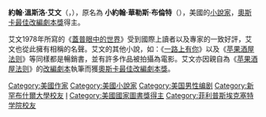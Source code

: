 {{Infobox Writer <!-- for more information see [[:Template:Infobox_Writer/doc|:Template:Infobox Writer/doc]] -->
| name        = 約翰·艾文
| image       = John Irving by Kubik 02.JPG
| caption     = '''約翰·艾文''' 於 [[華沙|華沙]], [[波蘭|波蘭]], 10-09-2006
| birthname = John Wallace Blunt, Jr.
| birthdate  = {{birth date and age|1942|3|2|mf=y}}
| birthplace = [[新罕布夏州|新罕布夏州]][[埃克塞特|埃克塞特]](Exeter, New Hampshire)
| deathplace = 
| occupation  = 小說家，劇作家
| genre       = 
| movement    = 
| notableworks = ''[[蓋普眼中的世界|蓋普眼中的世界]]''(The World According to Garp), ''[[一路上有你_(小說)|一路上有你]]''(A Prayer for Owen Meany)
| influences  = [[查爾斯·狄更斯|查爾斯·狄更斯]]<br />[[納撒尼爾·霍桑|納撒尼爾·霍桑]]<br />[[君特·格拉斯|君特·格拉斯]]<br />[[Ted_Seabrooke|Ted Seabrooke]]<br />[[托馬斯·哈代|托馬斯·哈代]]<br />[[羅柏森·戴維思|羅柏森·戴維思]](Robertson Davies)<br />[[庫爾特·馮內古特|庫爾特·馮內古特]]
| influenced  = 
| website     = 
}}
'''約翰·溫斯洛·艾文'''（{{lang-en|'''John Winslow Irving'''}}，{{bd|1942年|3月2日|||Irving}}），原名為 '''小約翰·華勒斯·布倫特'''（{{lang|en|John Wallace Blunt, Jr.}}），美國的[[小說家|小說家]]，[[奧斯卡最佳改編劇本獎|奧斯卡最佳改編劇本獎]]得主。

艾文1978年所寫的《[[蓋普眼中的世界|蓋普眼中的世界]]》受到國際上讀者以及專家的一致好評，艾文也從此擁有相稱的名聲。艾文的其他小說，如：《[[一路上有你_(小說)|一路上有你]]》以及《[[心塵往事|苹果酒屋法则]]》等同樣都是暢銷書，並有許多作品被拍攝為電影。艾文亦因親自為《[[心塵往事|苹果酒屋法则]]》的[[總有驕陽|改編劇本]]執筆而獲[[奧斯卡最佳改編劇本獎|奧斯卡最佳改編劇本獎]]。
{{Authority control}}
{{US-writer-stub}}

{{DEFAULTSORT:Irving, John}}
[[Category:美國作家|Category:美國作家]]
[[Category:美國小說家|Category:美國小說家]]
[[Category:美国男性编剧|Category:美国男性编剧]]
[[Category:新罕布什爾大學校友|Category:新罕布什爾大學校友]]
[[Category:艾奧瓦大學校友|I]]
[[Category:美國國家圖書獎得主|Category:美國國家圖書獎得主]]
[[Category:菲利普斯埃克塞特学院校友|Category:菲利普斯埃克塞特学院校友]]